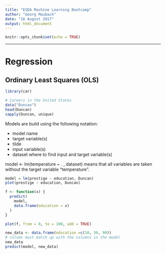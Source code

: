 ```yaml
---
title: "ESDA Machine Learning Bootcamp"
author: "Georg Maubach"
date: "16 August 2017"
output: html_document
---
```


```r
knitr::opts_chunk$set(echo = TRUE)
```

***

# Regression  

## Ordinary Least Squares (OLS)  

```r
library(car)

# Careers in the United States
data("Duncan")
head(Duncan)
sapply(Duncan, unique)

```

Models are build using the following notation:  

- model name
- target variable(s)
- tilde
- input variable(s)
- dataset where to find input and target variable(s)

model <- lm(temperature ~ . , dataset) means that all variables are taken
without the target variable "temperature".

```r
model = lm(prestige ~ education, Duncan)
plot(prestige ~ education, Duncan)

f <- function(x) {
  predict(
    model,
    data.frame(education = x)
  )
}

plot(f, from = 0, to = 100, add = TRUE)

new_data <- data.frame(education =c(10, 50, 90))
# colums must match up with the columns in the model
new_data
predict(model, new_data)

```





